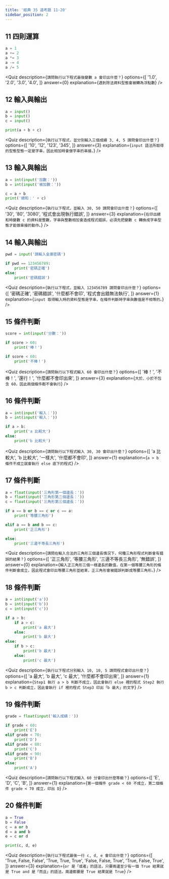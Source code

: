 ```yaml
---
title: '經典 35 道考題 11-20'
sidebar_position: 2
---
```


## 11 四則運算
```python
a = 1
a += 2
a *= 3
a -= 4
a /= 5
```
<Quiz
  description={`請問執行以下程式最後變數 a 會印出什麼？`}
  options={[
    '1.0',
    '2.0',
    '3.0',
    '4.0',
  ]}
  answer={0}
  explanation={`遇到除法資料型態會被轉為浮點數`}
/>


## 12 輸入與輸出
```python
a = input()
b = input()
c = input()

print(a + b + c)
```
<Quiz
  description={`執行以下程式，並分別輸入三個成績 3, 4, 5 請問會印出什麼？`}
  options={[
    '10',
    '12',
    '123',
    '345',
  ]}
  answer={3}
  explanation={`input 語法所取得的型態型態一定是字串，因此相加時會做字串的串接。`}
/>

## 13 輸入與輸出
```python
a = int(input('加數：'))
b = int(input('被加數：'))

c = a + b
print('總和：' + c)
```
<Quiz
  description={`執行以下程式，並輸入 30, 50 請問會印出什麼？`}
  options={[
    '30',
    '80',
    '3080',
    '程式會出現執行錯誤',
  ]}
  answer={3}
  explanation={`在印出總和時變數 c 的資料是整數，字串與整數相加會造成程式錯誤，必須先把變數 c 轉換成字串型態才能做串接的動作。`}
/>


## 14 輸入與輸出
```python
pwd = input('請輸入金庫密碼')

if pwd == 123456789:
    print('密碼正確')
else:
    print('密碼錯誤')
```
<Quiz
  description={`執行以下程式，並輸入 123456789 請問會印出什麼？`}
  options={[
    '密碼正確',
    '密碼錯誤',
    '什麼都不會印',
    '程式會出錯無法執行',
  ]}
  answer={1}
  explanation={`input 取得輸入時的資料型態是字串，在條件判斷時字串與數值是不相等的。`}
/>



## 15 條件判斷
```python
score = int(input('分數：'))

if score > 60:
    print('棒！')

if score < 60:
    print('不棒！')
```
<Quiz
  description={`請問執行以下程式輸入 60 會印出什麼？`}
  options={[
    '棒！',
    '不棒！',
    '還行！',
    '什麼都不會印出來',
  ]}
  answer={3}
  explanation={`大於、小於不包含 60，因此兩個條件都不會執行`}
/>


## 16 條件判斷
```python
a = int(input('輸入：'))
b = int(input('輸入：'))

if a > b:
    print('a 比較大')
else:
    print('b 比較大')
```
<Quiz
  description={`請問執行以下程式輸入 30, 30 會印出什麼？`}
  options={[
    'a 比較大',
    'b 比較大',
    '一樣大',
    '什麼都不會印',
  ]}
  answer={1}
  explanation={`a > b 條件不成立就會執行 else 底下的程式`}
/>

## 17 條件判斷
```python
a = float(input('三角形第一個邊長：'))
b = float(input('三角形第二個邊長：'))
c = float(input('三角形第三個邊長：'))

if a == b or b == c or c == a:
    print('等腰三角形')

elif a == b and b == c:
    print('正三角形')

else:
    print('三邊不等長三角形')
```
<Quiz
  description={`請問在輸入合法的三角形三個邊長情況下，何種三角形程式判斷會有錯誤的結果？`}
  options={[
    '正三角形',
    '等腰三角形',
    '三邊不等長三角形',
    '無錯誤',
  ]}
  answer={0}
  explanation={`輸入正三角形三個一樣邊長的數值，在第一個等腰三角形的條件判斷會成立，因此程式會印出等腰三角形並結束，正三角形會被錯誤判斷成等腰三角形。`}
/>


## 18 條件判斷
```python
a = int(input('a'))
b = int(input('b'))
c = int(input('c'))

if a > b:
    if a > c:
        print('a 最大')
    else:
        print('b 最大')
else:
    if b > c:
        print('b 最大')
    else:
        print('c 最大')
```
<Quiz
  description={`執行以下程式分別輸入 10, 10, 5 請問程式會印出什麼？`}
  options={[
    'a 最大',
    'b 最大',
    'c 最大',
    '什麼都不會印出來',
  ]}
  answer={1}
  explanation={`
  Step1 執行 a > b 判斷不成立，因此會執行 else 裡的程式
  Step2 執行 b > c 判斷成立，因此會執行 if 裡的程式
  Step3 印出「b 最大」的文字
  `}
/>


## 19 條件判斷
```python
grade = float(input('輸入成績：'))

if grade < 60:
    print('E')
elif grade < 70:
    print('D')
elif grade < 80:
    print('C')
elif grade < 90:
    print('B')
else:
    print('A')
```
<Quiz
  description={`請問執行以下程式輸入 60 分會印出什麼等級？`}
  options={[
    'E',
    'D',
    'C',
    'B',
  ]}
  answer={1}
  explanation={`第一個條件 grade < 60 不成立，第二個條件 grade < 70 成立，印出 D`}
/>


## 20 條件判斷
```python
a = True
b = False
c = a or b
d = a and b
e = c or d

print(c, d, e)
```

<Quiz
  description={`執行以下程式最後一行 c, d, e 會印出什麼？`}
  options={[
    'True, False, False',
    'True, True, True',
    'False, False, True',
    'True, False, True',
  ]}
  answer={3}
  explanation={`
  or 是「或者」的語法，只要兩邊至少有一個 True 結果就是 True
  and 是「而且」的語法，兩邊都要是 True 結果就是 True
  `}
/>
